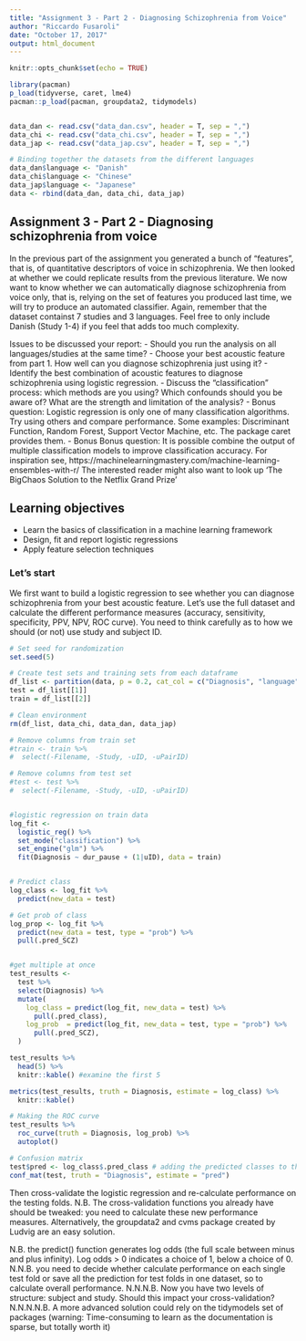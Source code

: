 ```yaml
---
title: "Assignment 3 - Part 2 - Diagnosing Schizophrenia from Voice"
author: "Riccardo Fusaroli"
date: "October 17, 2017"
output: html_document
---
```


```r
knitr::opts_chunk$set(echo = TRUE)

library(pacman)
p_load(tidyverse, caret, lme4)
pacman::p_load(pacman, groupdata2, tidymodels)


data_dan <- read.csv("data_dan.csv", header = T, sep = ",")
data_chi <- read.csv("data_chi.csv", header = T, sep = ",")
data_jap <- read.csv("data_jap.csv", header = T, sep = ",")

# Binding together the datasets from the different languages
data_dan$language <- "Danish"
data_chi$language <- "Chinese"
data_jap$language <- "Japanese"
data <- rbind(data_dan, data_chi, data_jap)

```

## Assignment 3 - Part 2 - Diagnosing schizophrenia from voice

In the previous part of the assignment you generated a bunch of "features", that is, of quantitative descriptors of voice in schizophrenia. We then looked at whether we could replicate results from the previous literature.
We now want to know whether we can automatically diagnose schizophrenia from voice only, that is, relying on the set of features you produced last time, we will try to produce an automated classifier.
Again, remember that the dataset containst 7 studies and 3 languages. Feel free to only include Danish (Study 1-4) if you feel that adds too much complexity.

Issues to be discussed your report:
- Should you run the analysis on all languages/studies at the same time? 
- Choose your best acoustic feature from part 1. How well can you diagnose schizophrenia just using it?
- Identify the best combination of acoustic features to diagnose schizophrenia using logistic regression.
- Discuss the "classification" process: which methods are you using? Which confounds should you be aware of? What are the strength and limitation of the analysis?
- Bonus question: Logistic regression is only one of many classification algorithms. Try using others and compare performance. Some examples: Discriminant Function, Random Forest, Support Vector Machine, etc. The package caret provides them. 
- Bonus Bonus question: It is possible combine the output of multiple  classification models to improve classification accuracy. For inspiration see,
https://machinelearningmastery.com/machine-learning-ensembles-with-r/
 The interested reader might also want to look up 'The BigChaos Solution to the Netflix Grand Prize'

## Learning objectives
- Learn the basics of classification in a machine learning framework
- Design, fit and report logistic regressions
- Apply feature selection techniques

### Let's start

We first want to build a logistic regression to see whether you can diagnose schizophrenia from your best acoustic feature. Let's use the full dataset and calculate the different performance measures (accuracy, sensitivity, specificity, PPV, NPV, ROC curve). You need to think carefully as to how we should (or not) use study and subject ID.
```r
# Set seed for randomization
set.seed(5)

# Create test sets and training sets from each dataframe
df_list <- partition(data, p = 0.2, cat_col = c("Diagnosis", "language"), id_col = "uID", list_out = T)
test = df_list[[1]]
train = df_list[[2]]

# Clean environment
rm(df_list, data_chi, data_dan, data_jap)

# Remove columns from train set
#train <- train %>%
#  select(-Filename, -Study, -uID, -uPairID)

# Remove columns from test set
#test <- test %>%
#  select(-Filename, -Study, -uID, -uPairID)


#logistic regression on train data
log_fit <- 
  logistic_reg() %>%
  set_mode("classification") %>% 
  set_engine("glm") %>%
  fit(Diagnosis ~ dur_pause + (1|uID), data = train)


# Predict class
log_class <- log_fit %>%
  predict(new_data = test)

# Get prob of class
log_prop <- log_fit %>%
  predict(new_data = test, type = "prob") %>%
  pull(.pred_SCZ)


#get multiple at once
test_results <- 
  test %>% 
  select(Diagnosis) %>% 
  mutate(
    log_class = predict(log_fit, new_data = test) %>% 
      pull(.pred_class),
    log_prob  = predict(log_fit, new_data = test, type = "prob") %>% 
      pull(.pred_SCZ),
  )

test_results %>% 
  head(5) %>% 
  knitr::kable() #examine the first 5

metrics(test_results, truth = Diagnosis, estimate = log_class) %>% 
  knitr::kable()

# Making the ROC curve
test_results %>%
  roc_curve(truth = Diagnosis, log_prob) %>% 
  autoplot()

# Confusion matrix
test$pred <- log_class$.pred_class # adding the predicted classes to the test data frame
conf_mat(test, truth = "Diagnosis", estimate = "pred")
```


Then cross-validate the logistic regression and re-calculate performance on the testing folds. N.B. The cross-validation functions you already have should be tweaked: you need to calculate these new performance measures. Alternatively, the groupdata2 and cvms package created by Ludvig are an easy solution.

N.B. the predict() function generates log odds (the full scale between minus and plus infinity). Log odds > 0 indicates a choice of 1, below a choice of 0.
N.N.B. you need to decide whether calculate performance on each single test fold or save all the prediction for test folds in one dataset, so to calculate overall performance.
N.N.N.B. Now you have two levels of structure: subject and study. Should this impact your cross-validation?
N.N.N.N.B. A more advanced solution could rely on the tidymodels set of packages (warning: Time-consuming to learn as the documentation is sparse, but totally worth it)



```r



```


